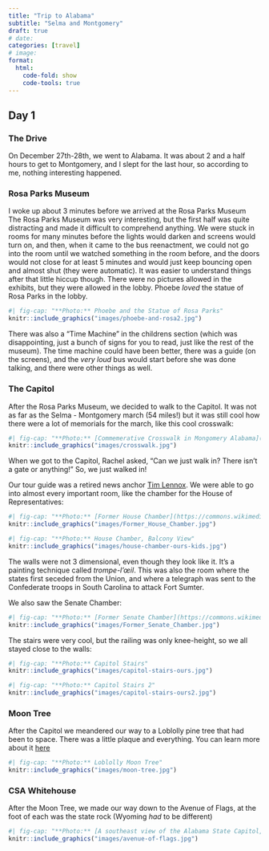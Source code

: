 ```yaml
---
title: "Trip to Alabama"
subtitle: "Selma and Montgomery"
draft: true
# date: 
categories: [travel]
# image: 
format:
  html:
    code-fold: show
    code-tools: true
---
```

## Day 1
### The Drive
On December 27th-28th, we went to Alabama. It was about 2 and a half hours to get to Montgomery, and I slept for the last hour, so according to me, nothing interesting happened.

### Rosa Parks Museum

I woke up about 3 minutes before we arrived at the Rosa Parks Museum
The Rosa Parks Museum was very interesting, but the first half was quite distracting and made it difficult to comprehend anything. We were stuck in rooms for many minutes before the lights would darken and screens would turn on, and then, when it came to the bus reenactment, we could not go into the room until we watched something in the room before, and the doors would not close for at least 5 minutes and would just keep bouncing open and almost shut (they were automatic). It was easier to understand things after that little hiccup though. There were no pictures allowed in the exhibits, but they were allowed in the lobby. Phoebe *loved* the statue of Rosa Parks in the lobby.

```r
#| fig-cap: "**Photo:** Phoebe and the Statue of Rosa Parks"
knitr::include_graphics("images/phoebe-and-rosa2.jpg")
```

There was also a "Time Machine" in the childrens section (which was disappointing, just a bunch of signs for you to read, just like the rest of the museum). The time machine could have been better, there was a guide (on the screens), and the *very loud* bus would start before she was done talking, and there were other things as well.

### The Capitol

After the Rosa Parks Museum, we decided to walk to the Capitol. It was not as far as the Selma - Montgomery march (54 miles!) but it was still cool how there were a lot of memorials for the march, like this cool crosswalk:

```r
#| fig-cap: "**Photo:** [Commemerative Crosswalk in Mongomery Alabama](https://www.flickr.com/photos/string_bass_dave/29016999726), by [David Brossard](https://www.flickr.com/photos/string_bass_dave/)"
knitr::include_graphics("images/crosswalk.jpg")
```

When we got to the Capitol, Rachel asked, "Can we just walk in? There isn't a gate or anything!" So, we just walked in!

Our tour guide was a retired news anchor [Tim Lennox](https://www.linkedin.com/in/tim-lennox-ba48728?challengeId=AQEaVZ5Dxom2PQAAAYVzNsM3XCkrR1kh68cnTGnaz6eIX1v1MSRLUhZyREPqIQTNBk2x8EmNnWw2NaWvsZ2DzqKNPpbnGyHU5g&submissionId=6af9d647-4689-3617-2398-58be8ff92c2c&challengeSource=AgFVynu7987hsAAAAYVzNu1bg10V59swuaSzqRGt6svBQwEuc12u1S9wzImmhi4&challegeType=AgFWTDVRBuUjKgAAAYVzNu1eiorKygqkG8uMOSbnOn84mtiCvbfbEzY&memberId=AgGTY38M4XYbzwAAAYVzNu1hfsCNTtPgRu96qnPh4tX5dPs&recognizeDevice=AgE6HHyYqT7gswAAAYVzNu1k1ZGLuwyudNgyK1wXocBK-vdtnoWe). We were able to go into almost every important room, like the chamber for the House of Representatives:

```r
#| fig-cap: "**Photo:** [Former House Chamber](https://commons.wikimedia.org/wiki/File:Former_House_Chamber,_Alabama_State_Capitol_20160713_1.jpg), by [DXR](https://commons.wikimedia.org/wiki/User:DXR)"
knitr::include_graphics("images/Former_House_Chamber.jpg")
```

```r
#| fig-cap: "**Photo:** House Chamber, Balcony View"
knitr::include_graphics("images/house-chamber-ours-kids.jpg")
```

The walls were not 3 dimensional, even though they look like it. It's a painting technique called *trompe-l'œil*. This was also the room where the states first seceded from the Union, and where a telegraph was sent to the Confederate troops in South Carolina to attack Fort Sumter.

We also saw the Senate Chamber:

```r
#| fig-cap: "**Photo:** [Former Senate Chamber](https://commons.wikimedia.org/wiki/File:Former_Senate_Chamber,_Alabama_State_Capitol,_Montgomery_20160713_1.jpg), by [DXR](https://commons.wikimedia.org/wiki/User:DXR)"
knitr::include_graphics("images/Former_Senate_Chamber.jpg")
```

The stairs were very cool, but the railing was only knee-height, so we all stayed close to the walls:

```r
#| fig-cap: "**Photo:** Capitol Stairs"
knitr::include_graphics("images/capitol-stairs-ours.jpg")
```

```r
#| fig-cap: "**Photo:** Capitol Stairs 2"
knitr::include_graphics("images/capitol-stairs-ours2.jpg")
```

### Moon Tree

After the Capitol we meandered our way to a Loblolly pine tree that had been to space. There was a little plaque and everything. You can learn more about it [here](https://nssdc.gsfc.nasa.gov/planetary/lunar/moon_trees/montgomery_al_tree.html)

```r
#| fig-cap: "**Photo:** Loblolly Moon Tree"
knitr::include_graphics("images/moon-tree.jpg")
```

### CSA Whitehouse

After the Moon Tree, we made our way down to the Avenue of Flags, at the foot of each was the state rock (Wyoming *had* to be different)

```r
#| fig-cap: "**Photo:** [A southeast view of the Alabama State Capitol, Montgomery, also depicting the Avenue of Flags](https://commons.wikimedia.org/wiki/Category:Uploads_by_User:DXR_in_Alabama#/media/File:Alabama_State_Capitol,_Montgomery,_Southeast_view_20160713_1.jpg), by [DXR](https://commons.wikimedia.org/wiki/User:DXR)"
knitr::include_graphics("images/avenue-of-flags.jpg")
```


